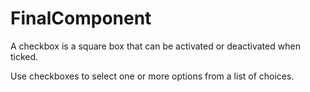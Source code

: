 

<Meta component={FinalComponent} title="Lessons/09 - State Reducer Pattern/Final" />

# FinalComponent

A checkbox is a square box that can be activated or deactivated when ticked. 

Use checkboxes to select one or more options from a list of choices.

